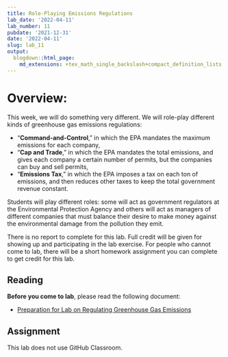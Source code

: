 ```yaml
---
title: Role-Playing Emissions Regulations
lab_date: '2022-04-11'
lab_number: 11
pubdate: '2021-12-31'
date: '2022-04-11'
slug: lab_11
output:
  blogdown::html_page:
    md_extensions: +tex_math_single_backslash+compact_definition_lists
---
```

# Overview:

This week, we will do something very different. We will role-play different kinds of greenhouse gas emissions regulations: 

* "**Command-and-Control**," in which the EPA mandates the maximum emissions for each company, 
* "**Cap and Trade**," in which the EPA mandates the total emissions, and gives each company a certain number of permits, but the companies can buy and sell permits,
* "**Emissions Tax**," in which the EPA imposes a tax on each ton of emissions, and then reduces other taxes to keep the total government revenue constant.

Students will play different roles: some will act as government regulators at the Environmental Protection Agency and others will act as managers of different companies that must balance their desire to make money against the environmental damage from the pollution they emit.

There is no report to complete for this lab.  Full credit will be given for showing up and participating in the lab exercise. For people who cannot come to lab, there will be a short homework assignment you can complete to get credit for this lab.

## Reading

**Before you come to lab**, please read the following document:

* [Preparation for Lab on Regulating Greenhouse Gas Emissions](/lab_docs/lab_11_preparation){target="_blank"}

## Assignment
This lab does not use GitHub Classroom.

